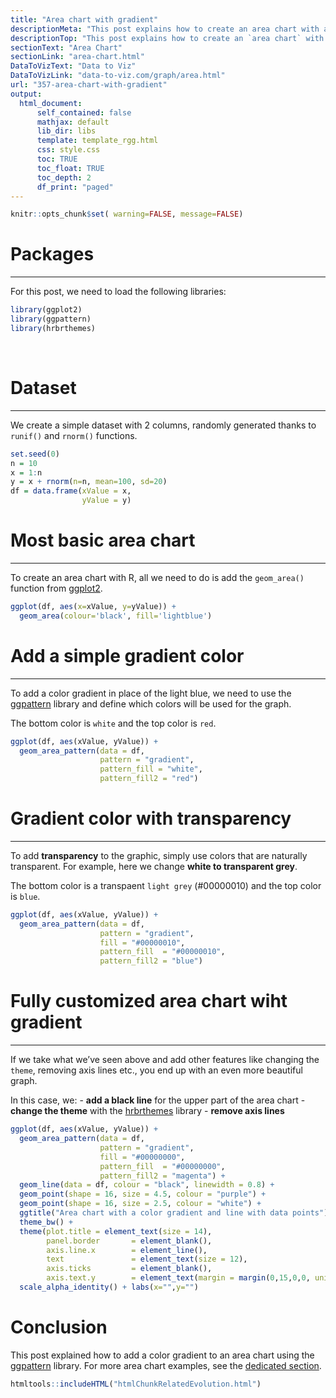 ```yaml
---
title: "Area chart with gradient"
descriptionMeta: "This post explains how to create an area chart with a color gradient between the bottom line and the line chart."
descriptionTop: "This post explains how to create an `area chart` with a **color gradient** between the bottom line and the line chart.<br>We'll go through several examples with reproducible R code using [ggplot2](https://r-graph-gallery.com/ggplot2-package.html) and [ggpattern](https://r-graph-gallery.com/package/ggpattern.html)."
sectionText: "Area Chart"
sectionLink: "area-chart.html"
DataToVizText: "Data to Viz"
DataToVizLink: "data-to-viz.com/graph/area.html"
url: "357-area-chart-with-gradient"
output:
  html_document:
      self_contained: false    
      mathjax: default
      lib_dir: libs
      template: template_rgg.html
      css: style.css
      toc: TRUE
      toc_float: TRUE
      toc_depth: 2
      df_print: "paged"
---
```



```r
knitr::opts_chunk$set( warning=FALSE, message=FALSE)
```

<div class="container">


# Packages
***

For this post, we need to load the following libraries:

```r
library(ggplot2)
library(ggpattern)
library(hrbrthemes)
```

<br/>


# Dataset
***

We create a simple dataset with 2 columns, randomly generated thanks to `runif()` and `rnorm()` functions.


```r
set.seed(0)
n = 10
x = 1:n
y = x + rnorm(n=n, mean=100, sd=20)
df = data.frame(xValue = x,
                yValue = y)
```




# Most basic area chart
***

<div class = "row">

<div class = "col-md-12  col-sm-12 align-self-center">

To create an area chart with R, all we need to do is add the `geom_area()` function from [ggplot2](https://r-graph-gallery.com/ggplot2-package.html).

</div>


<div class = "col-md-12  col-sm-12">


```r
ggplot(df, aes(x=xValue, y=yValue)) +
  geom_area(colour='black', fill='lightblue')
```
</div>
</div>




# Add a simple gradient color
***

<div class = "row">

<div class = "col-md-12  col-sm-12 align-self-center">

To add a color gradient in place of the light blue, we need to use the [ggpattern](https://www.r-graph-gallery.com/package/ggpattern.html) library and define which colors will be used for the graph.

The bottom color is `white` and the top color is `red`.

</div>


<div class = "col-md-12  col-sm-12">


```r
ggplot(df, aes(xValue, yValue)) + 
  geom_area_pattern(data = df,
                    pattern = "gradient",
                    pattern_fill = "white",
                    pattern_fill2 = "red")
```
</div>
</div>





# Gradient color with transparency
***

<div class = "row">

<div class = "col-md-12  col-sm-12 align-self-center">

To add **transparency** to the graphic, simply use colors that are naturally transparent. For example, here we change **white to transparent grey**. 

The bottom color is a transpaent `light grey` (#00000010) and the top color is `blue`.

</div>

<div class = "col-md-12  col-sm-12">


```r
ggplot(df, aes(xValue, yValue)) + 
  geom_area_pattern(data = df,
                    pattern = "gradient",
                    fill = "#00000010",
                    pattern_fill  = "#00000010",
                    pattern_fill2 = "blue")
```
</div>
</div>






# Fully customized area chart wiht gradient
***

<div class = "row">

<div class = "col-md-12  col-sm-12 align-self-center">

If we take what we've seen above and add other features like changing the `theme`, removing axis lines etc., you end up with an even more beautiful graph.

In this case, we:
- **add a black line** for the upper part of the area chart
- **change the theme** with the [hrbrthemes](https://r-graph-gallery.com/package/hrbrthemes.html) library
- **remove axis lines**

</div>


<div class = "col-md-12  col-sm-12">


```r
ggplot(df, aes(xValue, yValue)) + 
  geom_area_pattern(data = df,
                    pattern = "gradient", 
                    fill = "#00000000",
                    pattern_fill  = "#00000000",
                    pattern_fill2 = "magenta") + 
  geom_line(data = df, colour = "black", linewidth = 0.8) +
  geom_point(shape = 16, size = 4.5, colour = "purple") +
  geom_point(shape = 16, size = 2.5, colour = "white") +
  ggtitle("Area chart with a color gradient and line with data points") + 
  theme_bw() +
  theme(plot.title = element_text(size = 14),
        panel.border       = element_blank(),
        axis.line.x        = element_line(),
        text               = element_text(size = 12),
        axis.ticks         = element_blank(),
        axis.text.y        = element_text(margin = margin(0,15,0,0, unit = "pt"))) +
  scale_alpha_identity() + labs(x="",y="")
```
</div>
</div>


# Conclusion

This post explained how to add a color gradient to an area chart using the [ggpattern](https://r-graph-gallery.com/package/ggpattern.html) library. For more area chart examples, see the [dedicated section](https://r-graph-gallery.com/area-chart.html). 






```r
htmltools::includeHTML("htmlChunkRelatedEvolution.html")
```

